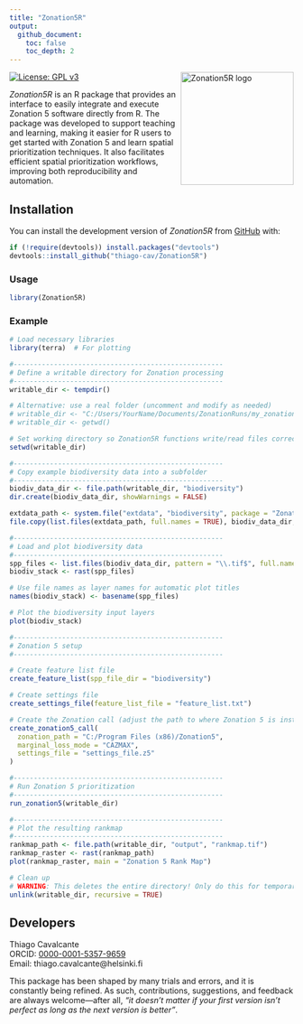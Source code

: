 ```yaml
---
title: "Zonation5R"
output: 
  github_document:
    toc: false
    toc_depth: 2
---
```


<a href="https://github.com/thiago-cav/Zonation5R">
  <img src="inst/images/Zonation5R_logo.png" align="right" width="200" height="200" alt="Zonation5R logo" />
</a>

[![License: GPL v3](https://img.shields.io/badge/License-GPLv3-blue.svg)](https://www.gnu.org/licenses/gpl-3.0)  

*Zonation5R* is an R package that provides an interface to easily integrate and execute Zonation 5 software directly from R. The package was developed to support teaching and learning, making it easier for R users to get started with Zonation 5 and learn spatial prioritization techniques. It also facilitates efficient spatial prioritization workflows, improving both reproducibility and automation.

## Installation

You can install the development version of *Zonation5R* from [GitHub](https://github.com/thiago-cav/Zonation5R) with:

```r
if (!require(devtools)) install.packages("devtools")
devtools::install_github("thiago-cav/Zonation5R")

```

### Usage

```r
library(Zonation5R)
```

### Example

```r
# Load necessary libraries
library(terra)  # For plotting

#----------------------------------------------------
# Define a writable directory for Zonation processing
#----------------------------------------------------
writable_dir <- tempdir()

# Alternative: use a real folder (uncomment and modify as needed)
# writable_dir <- "C:/Users/YourName/Documents/ZonationRuns/my_zonation_run"
# writable_dir <- getwd()

# Set working directory so Zonation5R functions write/read files correctly
setwd(writable_dir)

#----------------------------------------------------
# Copy example biodiversity data into a subfolder
#----------------------------------------------------
biodiv_data_dir <- file.path(writable_dir, "biodiversity")
dir.create(biodiv_data_dir, showWarnings = FALSE)

extdata_path <- system.file("extdata", "biodiversity", package = "Zonation5R")
file.copy(list.files(extdata_path, full.names = TRUE), biodiv_data_dir, overwrite = TRUE)

#----------------------------------------------------
# Load and plot biodiversity data
#----------------------------------------------------
spp_files <- list.files(biodiv_data_dir, pattern = "\\.tif$", full.names = TRUE)
biodiv_stack <- rast(spp_files)

# Use file names as layer names for automatic plot titles
names(biodiv_stack) <- basename(spp_files)

# Plot the biodiversity input layers
plot(biodiv_stack)

#----------------------------------------------------
# Zonation 5 setup
#----------------------------------------------------

# Create feature list file 
create_feature_list(spp_file_dir = "biodiversity")

# Create settings file
create_settings_file(feature_list_file = "feature_list.txt")

# Create the Zonation call (adjust the path to where Zonation 5 is installed)
create_zonation5_call(
  zonation_path = "C:/Program Files (x86)/Zonation5",
  marginal_loss_mode = "CAZMAX",
  settings_file = "settings_file.z5"
)

#----------------------------------------------------
# Run Zonation 5 prioritization
#----------------------------------------------------
run_zonation5(writable_dir)

#----------------------------------------------------
# Plot the resulting rankmap
#----------------------------------------------------
rankmap_path <- file.path(writable_dir, "output", "rankmap.tif")
rankmap_raster <- rast(rankmap_path)
plot(rankmap_raster, main = "Zonation 5 Rank Map")

# Clean up
# WARNING: This deletes the entire directory! Only do this for temporary folders.
unlink(writable_dir, recursive = TRUE)


```

## Developers

Thiago Cavalcante  
ORCID: [0000-0001-5357-9659](https://orcid.org/0000-0001-5357-9659)  
Email: thiago.cavalcante@helsinki.fi


This package has been shaped by many trials and errors, and it is constantly being refined. As such, contributions, suggestions, and feedback are always welcome—after all, *"it doesn’t matter if your first version isn’t perfect as long as the next version is better"*.
